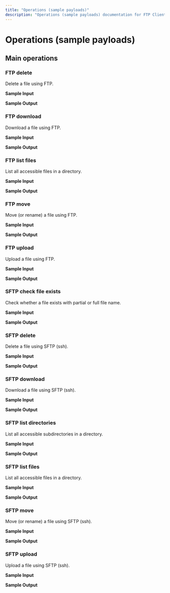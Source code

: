 ```yaml
---
title: "Operations (sample payloads)"
description: "Operations (sample payloads) documentation for FTP Client connector"
---
```


# Operations (sample payloads)

## Main operations

### FTP delete

Delete a file using FTP.

**Sample Input**

**Sample Output**

### FTP download

Download a file using FTP.

**Sample Input**

**Sample Output**

### FTP list files

List all accessible files in a directory.

**Sample Input**

**Sample Output**

### FTP move

Move (or rename) a file using FTP.

**Sample Input**

**Sample Output**

### FTP upload

Upload a file using FTP.

**Sample Input**

**Sample Output**

### SFTP check file exists

Check whether a file exists with partial or full file name.

**Sample Input**

**Sample Output**

### SFTP delete

Delete a file using SFTP (ssh).

**Sample Input**

**Sample Output**

### SFTP download

Download a file using SFTP (ssh).

**Sample Input**

**Sample Output**

### SFTP list directories

List all accessible subdirectories in a directory.

**Sample Input**

**Sample Output**

### SFTP list files

List all accessible files in a directory.

**Sample Input**

**Sample Output**

### SFTP move

Move (or rename) a file using SFTP (ssh).

**Sample Input**

**Sample Output**

### SFTP upload

Upload a file using SFTP (ssh).

**Sample Input**

**Sample Output**
